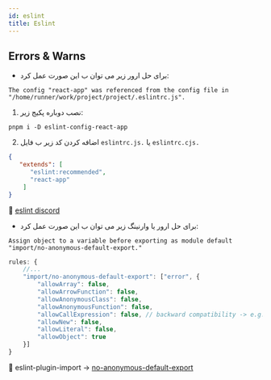 ```yaml
---
id: eslint
title: Eslint
---
```


## Errors & Warns
- برای حل ارور زیر می توان ب این صورت عمل کرد:
```shell
The config "react-app" was referenced from the config file in "/home/runner/work/project/project/.eslintrc.js".
```
1. نصب دوباره پکیج زیر:
```shell
pnpm i -D eslint-config-react-app
```
2. اضافه کردن کد زیر ب فایل `eslintrc.js.` یا `eslintrc.cjs.`
```json
{
   "extends": [
      "eslint:recommended",
      "react-app"
    ]
}
```
🔗 [eslint discord](https://discord.com/channels/688543509199716507/1098630038133428315/1098630038133428315)

- برای حل ارور یا وارنینگ زیر می توان ب این صورت عمل کرد:
```shell
Assign object to a variable before exporting as module default "import/no-anonymous-default-export."
```
```js title=".eslintrc.cjs"
rules: {
    //...
    "import/no-anonymous-default-export": ["error", {
        "allowArray": false,
        "allowArrowFunction": false,
        "allowAnonymousClass": false,
        "allowAnonymousFunction": false,
        "allowCallExpression": false, // backward compatibility -> e.g. export default defineConfig({})
        "allowNew": false,
        "allowLiteral": false,
        "allowObject": true
    }]
}
```
🔗 eslint-plugin-import -> [no-anonymous-default-export](https://github.com/import-js/eslint-plugin-import/blob/main/docs/rules/no-anonymous-default-export.md)